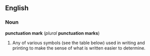 ==English==
===Noun===
'''punctuation mark''' (''plural'' '''punctuation marks''')

#Any of various symbols (see the table below) used in writing and printing to make the sense of what is written easier to determine.

{{Punctuation}}
